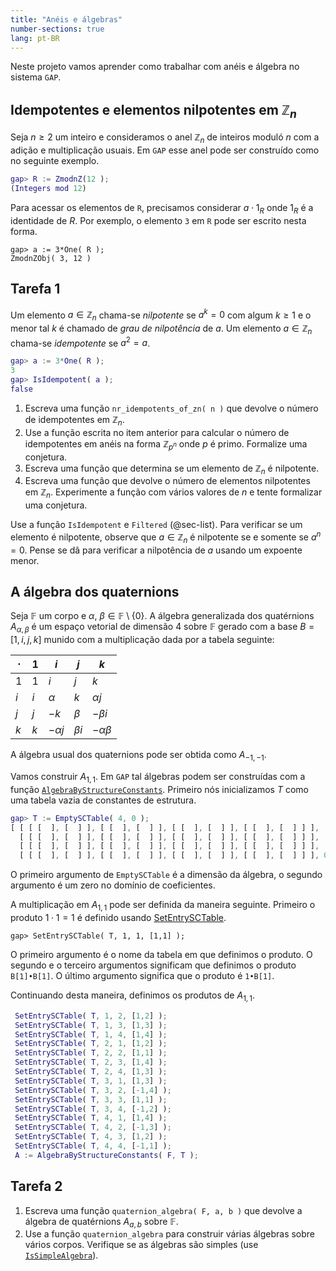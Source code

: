 ```yaml
---
title: "Anéis e álgebras"
number-sections: true
lang: pt-BR
---
```

 
Neste projeto vamos aprender como trabalhar com anéis e álgebra no sistema `GAP`. 

## Idempotentes e elementos nilpotentes em $\mathbb Z_n$


:::{.subexample}
Seja $n\geq 2$ um inteiro e  consideramos o anel $\mathbb Z_n$ de inteiros moduló $n$ com  a adição e multiplicação usuais. Em `GAP` esse anel pode ser construído como no seguinte exemplo.

```matlab
gap> R := ZmodnZ(12 );
(Integers mod 12)
```
Para acessar os elementos de `R`, precisamos considerar $a\cdot 1_R$ onde $1_R$ é a identidade de $R$. Por exemplo, o elemento `3` em `R` pode ser escrito nesta forma.
```
gap> a := 3*One( R );
ZmodnZObj( 3, 12 )
```
:::

## Tarefa 1

:::{.subproblem}
Um elemento $a\in\mathbb Z_n$ chama-se *nilpotente* se $a^k=0$ com algum $k\geq 1$ e o menor tal $k$ é chamado de *grau de nilpotência* de $a$. Um elemento $a\in\mathbb Z_n$ chama-se *idempotente* se $a^2=a$. 

```matlab
gap> a := 3*One( R );
3
gap> IsIdempotent( a );
false
```

1. Escreva uma função `nr_idempotents_of_zn( n )` que devolve o número de idempotentes em $\mathbb Z_n$.
2. Use a função escrita no item anterior para calcular o número de  idempotentes em anéis na forma $\mathbb Z_{p^n}$ onde $p$ é primo. Formalize uma conjetura.
3. Escreva uma função que determina se um elemento de  $\mathbb Z_n$ é nilpotente.
4. Escreva uma função que devolve o número de elementos nilpotentes  em $\mathbb Z_n$. Experimente a função com vários valores de $n$ e tente formalizar uma conjetura.
:::

:::{.hint}
Use a função `IsIdempotent` e `Filtered` (@sec-list). Para verificar se um elemento é nilpotente, observe que $a\in\mathbb Z_n$ é nilpotente se e somente se $a^n=0$. Pense se dâ para verificar a nilpotência de $a$ usando um expoente menor. 
:::

## A álgebra dos quaternions

:::{.problem}
Seja $\mathbb F$ um corpo e $\alpha,\ \beta\in\mathbb  F\setminus\{0\}$. A álgebra generalizada dos quatérnions $A_{\alpha,\beta}$ é um espaço vetorial de dimensão 4 sobre $\mathbb F$ gerado com a base $B=[1,i,j,k]$ munido  com a multiplicação dada por a tabela seguinte:

| $\cdot$ | $1$  |    $i$    | $j$ | $k$       |
| ------- | ---- | --------- | --- | --------- |
| $1$     | $1$  |    $i$    | $j$ | $k$       |
| $i$     | $i$  | $\alpha$  | $k$ | $\alpha j$|
| $j$     | $j$  |   $-k$    |$\beta$ | $-\beta i$ |
| $k$     | $k$  | $-\alpha j$ | $\beta i$ | $-\alpha \beta$ |


A álgebra usual dos quaternions pode ser obtida como $A_{-1,-1}$. 
:::

:::{.subexample}
Vamos construir $A_{1,1}$. Em `GAP` tal álgebras podem ser construídas com a função 
[`AlgebraByStructureConstants`](http://www.gap-system.org/Manuals/doc/ref/chap62.html#X7CC58DFD816E6B65).
Primeiro nós inicializamos $T$ como uma tabela vazia  de constantes de estrutura.

```matlab
gap> T := EmptySCTable( 4, 0 );
[ [ [ [  ], [  ] ], [ [  ], [  ] ], [ [  ], [  ] ], [ [  ], [  ] ] ], 
  [ [ [  ], [  ] ], [ [  ], [  ] ], [ [  ], [  ] ], [ [  ], [  ] ] ], 
  [ [ [  ], [  ] ], [ [  ], [  ] ], [ [  ], [  ] ], [ [  ], [  ] ] ], 
  [ [ [  ], [  ] ], [ [  ], [  ] ], [ [  ], [  ] ], [ [  ], [  ] ] ], 0, 0 ]
```
O primeiro argumento de `EmptySCTable` é a dimensão da álgebra,  o segundo argumento é um zero no domínio de coeficientes. 


A multiplicação em $A_{1,1}$ pode ser definida da maneira seguinte.  Primeiro o produto $1\cdot 1=1$ é definido usando 
[SetEntrySCTable](http://www.gap-system.org/Manuals/doc/ref/chap62.html#X817BD086876EC1C4).
```
gap> SetEntrySCTable( T, 1, 1, [1,1] );
```
O primeiro argumento é o nome da tabela em que definimos o produto. O segundo e o terceiro argumentos significam que definimos o produto `B[1]•B[1]`. O último argumento significa que o produto é `1•B[1]`.

Continuando desta maneira, definimos os produtos de $A_{1,1}$.
```matlab
 SetEntrySCTable( T, 1, 2, [1,2] );
 SetEntrySCTable( T, 1, 3, [1,3] );
 SetEntrySCTable( T, 1, 4, [1,4] );
 SetEntrySCTable( T, 2, 1, [1,2] );
 SetEntrySCTable( T, 2, 2, [1,1] );
 SetEntrySCTable( T, 2, 3, [1,4] );
 SetEntrySCTable( T, 2, 4, [1,3] );
 SetEntrySCTable( T, 3, 1, [1,3] );
 SetEntrySCTable( T, 3, 2, [-1,4] );
 SetEntrySCTable( T, 3, 3, [1,1] );
 SetEntrySCTable( T, 3, 4, [-1,2] );
 SetEntrySCTable( T, 4, 1, [1,4] );
 SetEntrySCTable( T, 4, 2, [-1,3] );
 SetEntrySCTable( T, 4, 3, [1,2] );
 SetEntrySCTable( T, 4, 4, [-1,1] );
 A := AlgebraByStructureConstants( F, T );
```
:::



## Tarefa 2

:::{.subproblem}
1. Escreva uma função `quaternion_algebra( F, a, b )` que devolve a álgebra de quatérnions $A_{a,b}$ sobre $\mathbb F$.
2. Use a função `quaternion_algebra`  para construir várias álgebras sobre vários corpos. Verifique se as álgebras
são simples (use [`IsSimpleAlgebra`](http://www.gap-system.org/Manuals/doc/ref/chap62.html#X877DF13387831A6A)). 
:::



